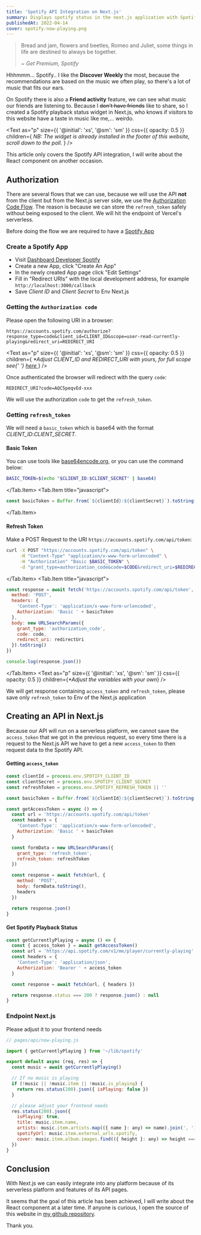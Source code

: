 ```yaml
---
title: 'Spotify API Integration on Next.js'
summary: Displays spotify status in the next.js application with Spotify Web API
publishedAt: 2022-04-14
cover: spotify-now-playing.png
---
```


> Bread and jam, flowers and beetles, Romeo and Juliet, some things in life are destined to always be together.
>
> <cite>~ Get Premium, Spotify</cite>


Hhhmmm... Spotify.. I like the **Discover Weekly** the most, because the recommendations are based on the music we often play, so there's a lot of music that fits our ears.

On Spotify there is also a **Friend activity** feature, we can see what music our friends are listening to. Because I <s>don't have friends</s> like to share, so I created a Spotify playback status widget in Next.js, who knows if visitors to this website have a taste in music like me,... weirdo.

<Text
  as="p"
  size={{ '@initial': 'xs', '@sm': 'sm' }}
  css={{ opacity: 0.5 }}
  children={
    <em>
      NB: The widget is already installed in the footer of this website, scroll down to the poll.
    </em>
  }
/>

This article only covers the Spotify API integration, I will write about the React component on another occasion.

## Authorization

There are several flows that we can use, because we will use the API **not** from the client but from the Next.js server side, we use the [Authorization Code Flow](https://developer.spotify.com/documentation/general/guides/authorization/code-flow/).
The reason is because we can store the `refresh_token` safely without being exposed to the client. We will hit the endpoint of Vercel's serverless.

Before doing the flow we are required to have a [Spotify App](https://developer.spotify.com/documentation/general/guides/authorization/app-settings/)

### Create a Spotify App

- Visit [Dashboard Developer Spotify](https://developer.spotify.com/dashboard/applications)
- Create a new App, click "Create An App"
- In the newly created App page click "Edit Settings"
- Fill in "Redirect URIs" with the local development address, for example `http://localhost:3000/callback`
- Save _Client ID_ and _Client Secret_ to Env Next.js

### Getting the `Authorization code`

Please open the following URI in a browser:

```uri {1}
https://accounts.spotify.com/authorize?response_type=code&client_id=CLIENT_ID&scope=user-read-currently-playing&redirect_uri=REDIRECT_URI
```

<Text
  as="p"
  size={{ '@initial': 'xs', '@sm': 'sm' }}
  css={{ opacity: 0.5 }}
  children={
    <em>
      *Adjust CLIENT_ID and REDIRECT_URI with yours, for full scope see{' '}
      <a
        href="https://developer.spotify.com/documentation/general/guides/authorization/scopes/"
        target="_blank"
        rel="noreferrer"
      >
        here
      </a>
    </em>
  }
/>

Once authenticated the browser will redirect with the query `code`:

```uri {1}
REDIRECT_URI?code=AQC5peqvEd-xxx
```

We will use the authorization `code` to get the `refresh_token`.

### Getting `refresh_token`

We will need a `basic_token` which is base64 with the format _CLIENT_ID_:_CLIENT_SECRET_.

#### Basic Token

You can use tools like [base64encode.org](https://www.base64encode.org/), or you can use the command below:

<Tab>
  <Tab.Item title="shell">

```bash {1}
BASIC_TOKEN=$(echo "$CLIENT_ID:$CLIENT_SECRET" | base64)
```

  </Tab.Item>
  <Tab.Item title="javascript">

```js {1}
const basicToken = Buffer.from(`${clientId}:${clientSecret}`).toString('base64')
```

  </Tab.Item>
</Tab>

#### Refresh Token

Make a POST Request to the URI `https://accounts.spotify.com/api/token`:

<Tab initialTab={1}>
  <Tab.Item title="curl">

```bash {1-4}
curl -X POST "https://accounts.spotify.com/api/token" \
     -H "Content-Type" "application/x-www-form-urlencoded" \
     -H "Authorization" "Basic $BASIC_TOKEN" \
     -d "grant_type=authorization_code&code=$CODE&redirect_uri=$REDIRECT_URI"
```

  </Tab.Item>
  <Tab.Item title="javascript">

```js {1-20}
const response = await fetch('https://accounts.spotify.com/api/token', {
  method: 'POST',
  headers: {
    'Content-Type': 'application/x-www-form-urlencoded',
    Authorization: 'Basic ' + basicToken
  },
  body: new URLSearchParams({
    grant_type: 'authorization_code',
    code: code,
    redirect_uri: redirectUri
  }).toString()
})

console.log(response.json())
```

  </Tab.Item>
</Tab>
<Text
  as="p"
  size={{ '@initial': 'xs', '@sm': 'sm' }}
  css={{ opacity: 0.5 }}
  children={<em>*Adjust the variables with your own</em>}
/>

We will get response containing `access_token` and `refresh_token`, please save only `refresh_token` to Env of the Next.js application

## Creating an API in Next.js

Because our API will run on a serverless platform, we cannot save the `access_token` that we got in the previous request, so every time there is a request to the Next.js API we have to get a new `access_token` to then request data to the Spotify API.

#### Getting `access_token`

```js {1-26}
const clientId = process.env.SPOTIFY_CLIENT_ID
const clientSecret = process.env.SPOTIFY_CLIENT_SECRET
const refreshToken = process.env.SPOTIFY_REFRESH_TOKEN || ''

const basicToken = Buffer.from(`${clientId}:${clientSecret}`).toString('base64')

const getAccessToken = async () => {
  const url = 'https://accounts.spotify.com/api/token'
  const headers = {
    'Content-Type': 'application/x-www-form-urlencoded',
    Authorization: 'Basic ' + basicToken
  }

  const formData = new URLSearchParams({
    grant_type: 'refresh_token',
    refresh_token: refreshToken
  })

  const response = await fetch(url, {
    method: 'POST',
    body: formData.toString(),
    headers
  })

  return response.json()
}
```

#### Get Spotify Playback Status

```js {1-12}
const getCurrentlyPlaying = async () => {
  const { access_token } = await getAccessToken()
  const url = 'https://api.spotify.com/v1/me/player/currently-playing'
  const headers = {
    'Content-Type': 'application/json',
    Authorization: 'Bearer ' + access_token
  }

  const response = await fetch(url, { headers })

  return response.status === 200 ? response.json() : null
}
```

### Endpoint Next.js

Please adjust it to your frontend needs

```js {3-21}
// pages/api/now-playing.js

import { getCurrentlyPlaying } from '~/lib/spotify'

export default async (req, res) => {
  const music = await getCurrentlyPlaying()

  // If no music is playing
  if (!music || !music.item || !music.is_playing) {
    return res.status(200).json({ isPlaying: false })
  }

  // please adjust your frontend needs
  res.status(200).json({
    isPlaying: true,
    title: music.item.name,
    artists: music.item.artists.map(({ name }: any) => name).join(', '),
    spotifyUrl: music.item.external_urls.spotify,
    cover: music.item.album.images.find(({ height }: any) => height === 64)?.url
  })
}
```

## Conclusion

With Next.js we can easily integrate into any platform because of its serverless platform and features of its API pages.

It seems that the goal of this article has been achieved, I will write about the React component at a later time. If anyone is curious, I open the source of this website in [my github repository](https://github.com/bwyx/boringstonks.live).

Thank you.

